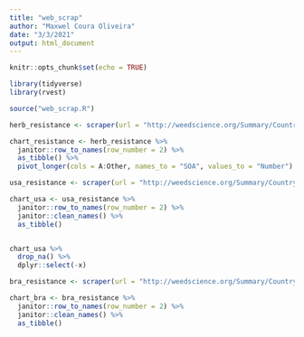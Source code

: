 ```yaml
---
title: "web_scrap"
author: "Maxwel Coura Oliveira"
date: "3/3/2021"
output: html_document
---
```



```r
knitr::opts_chunk$set(echo = TRUE)
```

```r
library(tidyverse)
library(rvest)
```

```r
source("web_scrap.R")
```

```r
herb_resistance <- scraper(url = "http://weedscience.org/Summary/CountrySummary.aspx", selector = "table", all_nodes = FALSE, output = "table")

chart_resistance <- herb_resistance %>% 
  janitor::row_to_names(row_number = 2) %>% 
  as_tibble() %>% 
  pivot_longer(cols = A:Other, names_to = "SOA", values_to = "Number")
```


```r
usa_resistance <- scraper(url = "http://weedscience.org/Summary/Country.aspx?CountryID=45", selector = ".rgMasterTable", all_nodes = FALSE, output = "table")
```

```r
chart_usa <- usa_resistance %>% 
  janitor::row_to_names(row_number = 2) %>% 
  janitor::clean_names() %>% 
  as_tibble()


chart_usa %>% 
  drop_na() %>% 
  dplyr::select(-x)
```

```r
bra_resistance <- scraper(url = "http://weedscience.org/Summary/Country.aspx?CountryID=5", selector = ".rgMasterTable", all_nodes = FALSE, output = "table")
```

```r
chart_bra <- bra_resistance %>% 
  janitor::row_to_names(row_number = 2) %>% 
  janitor::clean_names() %>% 
  as_tibble()
```


